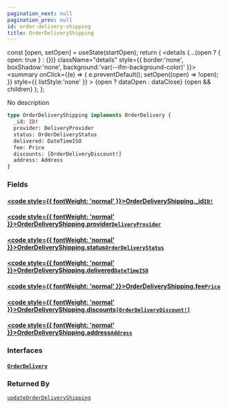 ```yaml
---
pagination_next: null
pagination_prev: null
id: order-delivery-shipping
title: OrderDeliveryShipping
---
```









  const [open, setOpen] = useState(startOpen);
  return (
    <details {...(open ? { open: true } : {})} className="details" style={{ border:'none', boxShadow:'none', background:'var(--ifm-background-color)' }}>
      <summary
        onClick={(e) => {
          e.preventDefault();
          setOpen((open) => !open);
        }}
        style={{ listStyle:'none' }}
      >
      {open ? dataOpen : dataClose}
      </summary>
      {open && children}
    </details>
  );
};








No description


```graphql
type OrderDeliveryShipping implements OrderDelivery {
  _id: ID!
  provider: DeliveryProvider
  status: OrderDeliveryStatus
  delivered: DateTimeISO
  fee: Price
  discounts: [OrderDeliveryDiscount!]
  address: Address
}
```




### Fields

#### [<code style={{ fontWeight: 'normal' }}>OrderDeliveryShipping.<b>_id</b></code>](#)<Bullet />[`ID!`](/schema/types/scalars/id.mdx) <Badge class="badge badge--secondary" text="non-null"/> <Badge class="badge badge--secondary" text="scalar"/> 



#### [<code style={{ fontWeight: 'normal' }}>OrderDeliveryShipping.<b>provider</b></code>](#)<Bullet />[`DeliveryProvider`](/schema/types/objects/delivery-provider.mdx) <Badge class="badge badge--secondary" text="object"/> 



#### [<code style={{ fontWeight: 'normal' }}>OrderDeliveryShipping.<b>status</b></code>](#)<Bullet />[`OrderDeliveryStatus`](/schema/types/enums/order-delivery-status.mdx) <Badge class="badge badge--secondary" text="enum"/> 



#### [<code style={{ fontWeight: 'normal' }}>OrderDeliveryShipping.<b>delivered</b></code>](#)<Bullet />[`DateTimeISO`](/schema/types/scalars/date-time-iso.mdx) <Badge class="badge badge--secondary" text="scalar"/> 



#### [<code style={{ fontWeight: 'normal' }}>OrderDeliveryShipping.<b>fee</b></code>](#)<Bullet />[`Price`](/schema/types/objects/price.mdx) <Badge class="badge badge--secondary" text="object"/> 



#### [<code style={{ fontWeight: 'normal' }}>OrderDeliveryShipping.<b>discounts</b></code>](#)<Bullet />[`[OrderDeliveryDiscount!]`](/schema/types/objects/order-delivery-discount.mdx) <Badge class="badge badge--secondary" text="list"/> <Badge class="badge badge--secondary" text="object"/> 



#### [<code style={{ fontWeight: 'normal' }}>OrderDeliveryShipping.<b>address</b></code>](#)<Bullet />[`Address`](/schema/types/objects/address.mdx) <Badge class="badge badge--secondary" text="object"/> 



### Interfaces

#### [`OrderDelivery`](/schema/types/interfaces/order-delivery.mdx) <Badge class="badge badge--secondary" text="interface"/> 







### Returned By

[`updateOrderDeliveryShipping`](/schema/operations/mutations/update-order-delivery-shipping.mdx)  <Badge class="badge badge--secondary" text="mutation"/>

